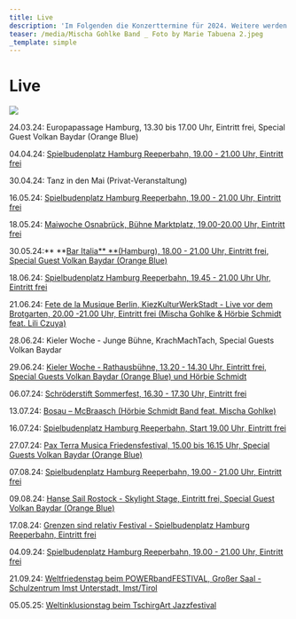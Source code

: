 ```yaml
---
title: Live
description: 'Im Folgenden die Konzerttermine für 2024. Weitere werden folgen. :)'
teaser: /media/Mischa Gohlke Band _ Foto by Marie Tabuena 2.jpeg
_template: simple
---
```


# Live

![](</media/Mischa Gohlke Band _ Foto by Marie Tabuena 2.jpeg>)

24.03.24: Europapassage Hamburg, 13.30 bis 17.00 Uhr, Eintritt frei, Special Guest Volkan Baydar (Orange Blue)

04.04.24: [Spielbudenplatz Hamburg Reeperbahn, 19.00 - 21.00 Uhr, Eintritt frei](https://spielbudenplatz.eu/erleben/events/mischa-gohlke-band)

30.04.24: Tanz in den Mai (Privat-Veranstaltung)

16.05.24: [Spielbudenplatz Hamburg Reeperbahn, 19.00 - 21.00 Uhr, Eintritt frei](https://spielbudenplatz.eu/erleben/events/biergarten)

18.05.24: [Maiwoche Osnabrück, Bühne Marktplatz, 19.00-20.00 Uhr, Eintritt frei](https://erleben.osnabrueck.de/de/stadt-erleben/city-events/maiwoche/marktplatz/)

30.05.24:** **[Bar Italia** **(Hamburg), 18.00 - 21.00 Uhr, Eintritt frei, Special Guest Volkan Baydar (Orange Blue)](https://www.bar-italia.hamburg/livemusik)

18.06.24: [Spielbudenplatz Hamburg Reeperbahn, 19.45 - 21.00 Uhr Uhr, Eintritt frei](https://spielbudenplatz.eu/erleben/events/biergarten)

21.06.24: [Fete de la Musique Berlin, KiezKulturWerkStadt - Live vor dem Brotgarten, 20.00 -21.00 Uhr, Eintritt frei (Mischa Gohlke & Hörbie Schmidt feat. Lili Czuya)](https://www.kiezkulturwerkstadt.de/veranstaltung/die-fete-de-la-musique/)

28.06.24: Kieler Woche - Junge Bühne, KrachMachTach, Special Guests Volkan Baydar

29.06.24: [Kieler Woche - Rathausbühne, 13.20 - 14.30 Uhr, Eintritt frei, Special Guests Volkan Baydar (Orange Blue) und Hörbie Schmidt](https://www.grenzensindrelativ.de/live/kieler-woche-rathausbuehne-290624-festival-der-vielfalt)

06.07.24: [Schröderstift Sommerfest, 16.30 - 17.30 Uhr, Eintritt frei](https://msv-schroederstift.de/)

13.07.24: [Bosau – McBraasch (Hörbie Schmidt Band feat. Mischa Gohlke)](https://www.mcbraasch.de/)

16.07.24: [Spielbudenplatz Hamburg Reeperbahn, Start 19.00 Uhr, Eintritt frei](https://spielbudenplatz.eu/erleben/events/biergarten)

27.07.24: [Pax Terra Musica Friedensfestival, 15.00 bis 16.15 Uhr, Special Guests Volkan Baydar (Orange Blue)](https://www.pax-terra-musica.de/)

07.08.24: [Spielbudenplatz Hamburg Reeperbahn, 19.00 - 21.00 Uhr, Eintritt frei](https://spielbudenplatz.eu/erleben/events/biergarten)

09.08.24: [Hanse Sail Rostock - Skylight Stage, Eintritt frei, Special Guest Volkan Baydar (Orange Blue)](https://www.grenzensindrelativ.de/live/uebersicht)

17.08.24: [Grenzen sind relativ Festival - Spielbudenplatz Hamburg Reeperbahn, Eintritt frei](https://www.grenzensindrelativ.de/live/uebersicht)

04.09.24: [Spielbudenplatz Hamburg Reeperbahn, 19.00 - 21.00 Uhr, Eintritt frei](https://spielbudenplatz.eu/erleben/events/biergarten)

21.09.24: [Weltfriedenstag beim POWERbandFESTIVAL, Großer Saal - Schulzentrum Imst Unterstadt, Imst/Tirol](https://pincmusic.net/das-powerbandfestival-sucht-inklusive-acts/)

05.05.25: [Weltinklusionstag beim TschirgArt Jazzfestival](https://pincmusic.net/das-powerbandfestival-sucht-inklusive-acts/)
